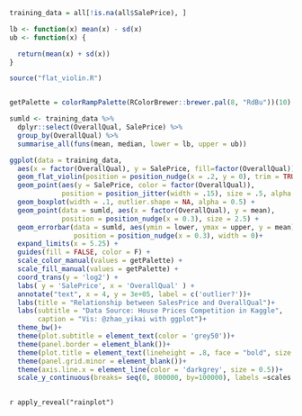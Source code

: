 

```r


training_data = all[!is.na(all$SalePrice), ]

lb <- function(x) mean(x) - sd(x)
ub <- function(x) {

  return(mean(x) + sd(x))
}

source("flat_violin.R")


getPalette = colorRampPalette(RColorBrewer::brewer.pal(8, "RdBu"))(10)

sumld <- training_data %>% 
  dplyr::select(OverallQual, SalePrice) %>% 
  group_by(OverallQual) %>% 
  summarise_all(funs(mean, median, lower = lb, upper = ub))


```

```r

ggplot(data = training_data, 
  aes(x = factor(OverallQual), y = SalePrice, fill=factor(OverallQual))) +
  geom_flat_violin(position = position_nudge(x = .2, y = 0), trim = TRUE, alpha = .8, scale = "width") +
  geom_point(aes(y = SalePrice, color = factor(OverallQual)), 
             position = position_jitter(width = .15), size = .5, alpha = 1) +
  geom_boxplot(width = .1, outlier.shape = NA, alpha = 0.5) +
  geom_point(data = sumld, aes(x = factor(OverallQual), y = mean), 
             position = position_nudge(x = 0.3), size = 2.5) +
  geom_errorbar(data = sumld, aes(ymin = lower, ymax = upper, y = mean), 
                position = position_nudge(x = 0.3), width = 0)+
  expand_limits(x = 5.25) +
  guides(fill = FALSE, color = F) +
  scale_color_manual(values = getPalette) +
  scale_fill_manual(values = getPalette) +
  coord_trans(y = 'log2') +
  labs( y = 'SalePrice', x = 'OverallQual' ) +
  annotate("text", x = 4, y = 3e+05, label = c('outlier?'))+
  labs(title = "Relationship between SalesPrice and OverallQual")+
  labs(subtitle = "Data Source: House Prices Competition in Kaggle", 
       caption = "Vis: @zhao_yikai with ggplot")+
  theme_bw()+
  theme(plot.subtitle = element_text(color = 'grey50'))+
  theme(panel.border = element_blank())+
  theme(plot.title = element_text(lineheight = .8, face = "bold", size = 16))+
  theme(panel.grid.minor = element_blank())+
  theme(axis.line.x = element_line(color = 'darkgrey', size = 0.5))+
  scale_y_continuous(breaks= seq(0, 800000, by=100000), labels =scales::comma)
  
```




`r apply_reveal("rainplot")`





